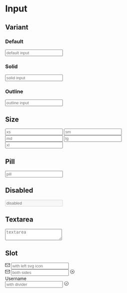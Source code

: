 
# Input

## Variant

### Default

<CodeDemo overrideClasses="input">
  <input className="!input success" placeholder="default input" />
</CodeDemo>

### Solid

<CodeDemo overrideClasses="input">
  <input className="!input solid success" placeholder="solid input" />
</CodeDemo>

### Outline

<CodeDemo overrideClasses="input">
  <input className="!input outline success" placeholder="outline input" />
</CodeDemo>

## Size

<CodeDemo overrideClasses="input">
  <div className="grid gap-4">
    <input className="!input success xs" placeholder="xs" />
    <input className="!input success sm" placeholder="sm" />
    <input className="!input success md" placeholder="md" />
    <input className="!input success lg" placeholder="lg" />
    <input className="!input success xl" placeholder="xl" />
  </div>
</CodeDemo>

## Pill

<CodeDemo overrideClasses="input">
  <input className="!input success pill" placeholder="pill" />
</CodeDemo>

## Disabled

<CodeDemo overrideClasses="input">
  <input className="!input success" disabled placeholder="disabled" />
</CodeDemo>

## Textarea

<CodeDemo overrideClasses="input">
  <textarea className="!input success" placeholder="textarea"></textarea>
</CodeDemo>

## Slot

<CodeDemo overrideClasses="input">
  <div class="grid gap-4">
    <div class="!input info">
      <svg width="15" height="15" viewBox="0 0 15 15" fill="none" xmlns="http://www.w3.org/2000/svg">
        <path
          d="M1 2C0.447715 2 0 2.44772 0 3V12C0 12.5523 0.447715 13 1 13H14C14.5523 13 15 12.5523 15 12V3C15 2.44772 14.5523 2 14 2H1ZM1 3L14 3V3.92494C13.9174 3.92486 13.8338 3.94751 13.7589 3.99505L7.5 7.96703L1.24112 3.99505C1.16621 3.94751 1.0826 3.92486 1 3.92494V3ZM1 4.90797V12H14V4.90797L7.74112 8.87995C7.59394 8.97335 7.40606 8.97335 7.25888 8.87995L1 4.90797Z"
          fill="currentColor"
          fill-rule="evenodd"
          clip-rule="evenodd"
        ></path>
      </svg>
      <input placeholder="with left svg icon" />
    </div>
    <div class="!input danger">
      <svg width="15" height="15" viewBox="0 0 15 15" fill="none" xmlns="http://www.w3.org/2000/svg">
        <path
          d="M1 2C0.447715 2 0 2.44772 0 3V12C0 12.5523 0.447715 13 1 13H14C14.5523 13 15 12.5523 15 12V3C15 2.44772 14.5523 2 14 2H1ZM1 3L14 3V3.92494C13.9174 3.92486 13.8338 3.94751 13.7589 3.99505L7.5 7.96703L1.24112 3.99505C1.16621 3.94751 1.0826 3.92486 1 3.92494V3ZM1 4.90797V12H14V4.90797L7.74112 8.87995C7.59394 8.97335 7.40606 8.97335 7.25888 8.87995L1 4.90797Z"
          fill="currentColor"
          fill-rule="evenodd"
          clip-rule="evenodd"
        ></path>
      </svg>
      <input placeholder="both sides" />
      <svg width="15" height="15" viewBox="0 0 15 15" fill="none" xmlns="http://www.w3.org/2000/svg">
        <path
          d="M0.877075 7.49988C0.877075 3.84219 3.84222 0.877045 7.49991 0.877045C11.1576 0.877045 14.1227 3.84219 14.1227 7.49988C14.1227 11.1575 11.1576 14.1227 7.49991 14.1227C3.84222 14.1227 0.877075 11.1575 0.877075 7.49988ZM7.49991 1.82704C4.36689 1.82704 1.82708 4.36686 1.82708 7.49988C1.82708 10.6329 4.36689 13.1727 7.49991 13.1727C10.6329 13.1727 13.1727 10.6329 13.1727 7.49988C13.1727 4.36686 10.6329 1.82704 7.49991 1.82704ZM9.85358 5.14644C10.0488 5.3417 10.0488 5.65829 9.85358 5.85355L8.20713 7.49999L9.85358 9.14644C10.0488 9.3417 10.0488 9.65829 9.85358 9.85355C9.65832 10.0488 9.34173 10.0488 9.14647 9.85355L7.50002 8.2071L5.85358 9.85355C5.65832 10.0488 5.34173 10.0488 5.14647 9.85355C4.95121 9.65829 4.95121 9.3417 5.14647 9.14644L6.79292 7.49999L5.14647 5.85355C4.95121 5.65829 4.95121 5.3417 5.14647 5.14644C5.34173 4.95118 5.65832 4.95118 5.85358 5.14644L7.50002 6.79289L9.14647 5.14644C9.34173 4.95118 9.65832 4.95118 9.85358 5.14644Z"
          fill="currentColor"
          fill-rule="evenodd"
          clip-rule="evenodd"
        ></path>
      </svg>
    </div>
    <div class="!input success solid">
      <div>Username</div>
      <div class="is-divider"></div>
      <input placeholder="with divider" />
      <svg width="15" height="15" viewBox="0 0 15 15" fill="none" xmlns="http://www.w3.org/2000/svg">
        <path
          d="M7.49991 0.877045C3.84222 0.877045 0.877075 3.84219 0.877075 7.49988C0.877075 11.1575 3.84222 14.1227 7.49991 14.1227C11.1576 14.1227 14.1227 11.1575 14.1227 7.49988C14.1227 3.84219 11.1576 0.877045 7.49991 0.877045ZM1.82708 7.49988C1.82708 4.36686 4.36689 1.82704 7.49991 1.82704C10.6329 1.82704 13.1727 4.36686 13.1727 7.49988C13.1727 10.6329 10.6329 13.1727 7.49991 13.1727C4.36689 13.1727 1.82708 10.6329 1.82708 7.49988ZM10.1589 5.53774C10.3178 5.31191 10.2636 5.00001 10.0378 4.84109C9.81194 4.68217 9.50004 4.73642 9.34112 4.96225L6.51977 8.97154L5.35681 7.78706C5.16334 7.59002 4.84677 7.58711 4.64973 7.78058C4.45268 7.97404 4.44978 8.29061 4.64325 8.48765L6.22658 10.1003C6.33054 10.2062 6.47617 10.2604 6.62407 10.2483C6.77197 10.2363 6.90686 10.1591 6.99226 10.0377L10.1589 5.53774Z"
          fill="currentColor"
          fill-rule="evenodd"
          clip-rule="evenodd"
        ></path>
      </svg>
    </div>
  </div>
</CodeDemo>

